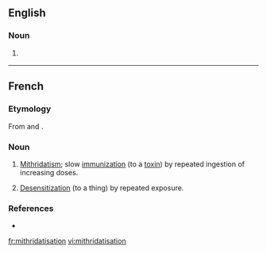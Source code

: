 ==English==

===Noun===
{{en-noun|-}}

# {{rare}} {{alternative spelling of|[[mithridatization]]}}

----
==French==

===Etymology===
From {{term|mithridatiser}} and {{term|-ation|lang=fr}}.

===Noun===
{{fr-noun|f}}

# [[mithridatism|Mithridatism]]; slow [[immunization]] (to a [[toxin]]) by repeated ingestion of increasing doses.
# {{figuratively|literary|lang=fr}} [[desensitization|Desensitization]] (to a thing) by repeated exposure.

===References===
* {{R:TLFi}}

[[fr:mithridatisation]]
[[vi:mithridatisation]]